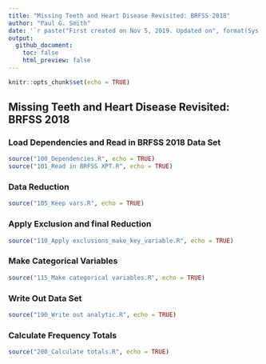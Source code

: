 ---
title: "Missing Teeth and Heart Disease Revisited: BRFSS 2018"
author: "Paul G. Smith"
date: '`r paste("First created on Nov 5, 2019. Updated on", format(Sys.Date(),"%b %d, %Y"))`'
output: 
  github_document:
    toc: false
    html_preview: false
---

```{r setup, include=FALSE}
knitr::opts_chunk$set(echo = TRUE)
```

## Missing Teeth and Heart Disease Revisited: BRFSS 2018

### Load Dependencies and Read in BRFSS 2018 Data Set

```{r echo=TRUE, message=TRUE, warning=TRUE}
source("100_Dependencies.R", echo = TRUE)
source("101_Read in BRFSS XPT.R", echo = TRUE)

```

### Data Reduction

```{r echo=TRUE, message=TRUE, warning=TRUE}
source("105_Keep vars.R", echo = TRUE)

```

### Apply Exclusion and final Reduction

```{r echo=TRUE, message=TRUE, warning=TRUE}
source("110_Apply exclusions_make_key_variable.R", echo = TRUE)

```

### Make Categorical Variables

```{r echo=TRUE, message=TRUE, warning=TRUE}
source("115_Make categorical variables.R", echo = TRUE)

```

### Write Out Data Set

```{r echo=TRUE, message=TRUE, warning=TRUE}
source("190_Write out analytic.R", echo = TRUE)

```


### Calculate Frequency Totals

```{r echo=TRUE, message=TRUE, warning=TRUE}
source("200_Calculate totals.R", echo = TRUE)

```

